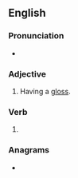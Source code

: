 ==English==

===Pronunciation===
* {{rhymes|en|ɒst|s=1}}

===Adjective===
{{en-adj|-}}

# Having a [[gloss]].

===Verb===
{{head|en|verb form}}

# {{en-past of|gloss}}

===Anagrams===
* {{anagrams|en|a=degloss|dogless|godless}}